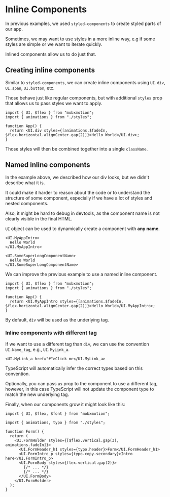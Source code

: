 
# Inline Components

In previous examples, we used `styled-components` to create styled parts of our app.

Sometimes, we may want to use styles in a more inline way, e.g if some styles are simple or we want to iterate quickly.

Inlined components allow us to do just that.

## Creating inline components

Similar to `styled-components`, we can create inline components using `UI.div`, `UI.span`, `UI.button`, etc.

Those behave just like regular components, but with additional `styles` prop that allows us to pass styles we want to apply.

```tsx filename="Component.tsx" {6,8}
import { UI, $flex } from "mobxmotion";
import { animations } from "./styles";

function App() {
  return <UI.div styles={[animations.$fadeIn, $flex.horizontal.alignCenter.gap(2)]}>Hello World</UI.div>;
}
```

Those styles will then be combined together into a single `className`.

## Named inline components

In the example above, we described how our div looks, but we didn't describe what it is.

It could make it harder to reason about the code or to understand the structure of some component, especially if we have a lot of styles and nested components.

Also, it might be hard to debug in devtools, as the component name is not clearly visible in the final HTML.

`UI` object can be used to dynamically create a component with **any name**.

```tsx
<UI.MyAppIntro>
  Hello World
</UI.MyAppIntro>

<UI.SomeSuperLongComponentName>
  Hello World
</UI.SomeSuperLongComponentName>
```

We can improve the previous example to use a named inline component.

```tsx filename="Component.tsx" {6,8}
import { UI, $flex } from "mobxmotion";
import { animations } from "./styles";

function App() {
  return <UI.MyAppIntro styles={[animations.$fadeIn, $flex.horizontal.alignCenter.gap(2)]}>Hello World</UI.MyAppIntro>;
}
```

By default, `div` will be used as the underlying tag.

### Inline components with different tag

If we want to use a different tag than `div`, we can use the convention `UI.Name_tag`, e.g., `UI.MyLink_a`.

```tsx /_a/
<UI.MyLink_a href="#">Click me</UI.MyLink_a>
```

TypeScript will automatically infer the correct types based on this convention.

Optionally, you can pass `as` prop to the component to use a different tag, however, in this case TypeScript will not update the component type to match the new underlying tag.

Finally, when our components grow it might look like this:

```tsx filename="Form.tsx"
import { UI, $flex, $font } from "mobxmotion";

import { animations, typo } from "./styles";

function Form() {
  return (
    <UI.FormHolder styles={[$flex.vertical.gap(3), animations.fadeIn]}>
      <UI.FormHeader_h1 styles={typo.header}>Form</UI.FormHeader_h1>
      <UI.FormIntro_p styles={typo.copy.secondary}>Intro here</UI.FormIntro_p>
      <UI.FormBody styles={flex.vertical.gap(2)}>
        {/* ... */}
        {/* ... */}
      </UI.FormBody>
    </UI.FormHolder>
  );
}
```
